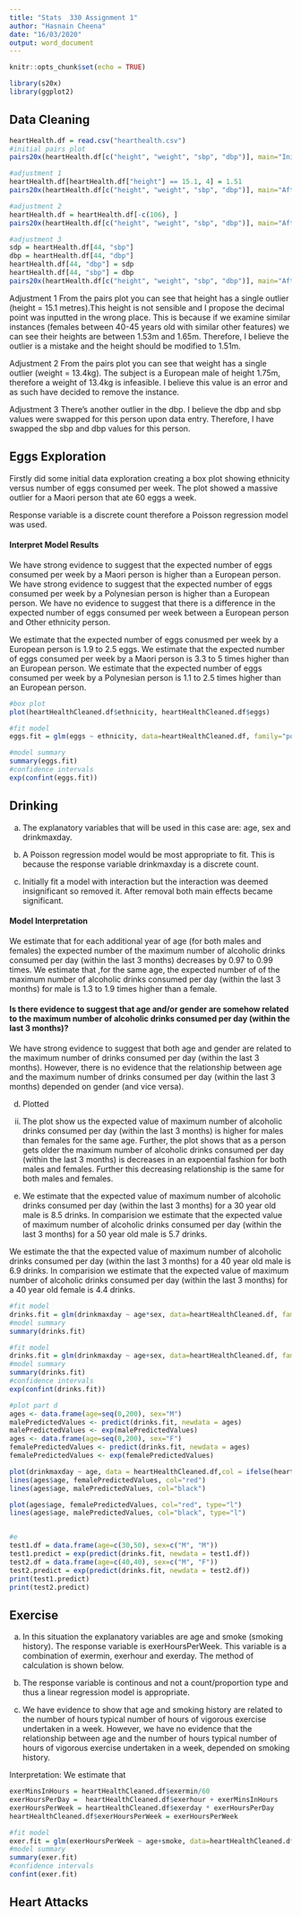 ```yaml
---
title: "Stats  330 Assignment 1"
author: "Hasnain Cheena"
date: "16/03/2020"
output: word_document
---
```


```r
knitr::opts_chunk$set(echo = TRUE)

library(s20x)
library(ggplot2)
```

## Data Cleaning

```r
heartHealth.df = read.csv("hearthealth.csv")
#initial pairs plot
pairs20x(heartHealth.df[c("height", "weight", "sbp", "dbp")], main="Initial Pairs Plot") 

#adjustment 1
heartHealth.df[heartHealth.df["height"] == 15.1, 4] = 1.51 
pairs20x(heartHealth.df[c("height", "weight", "sbp", "dbp")], main="After adjustment 1") 

#adjustment 2
heartHealth.df = heartHealth.df[-c(106), ] 
pairs20x(heartHealth.df[c("height", "weight", "sbp", "dbp")], main="After adjustment 2") 

#adjustment 3
sdp = heartHealth.df[44, "sbp"] 
dbp = heartHealth.df[44, "dbp"] 
heartHealth.df[44, "dbp"] = sdp
heartHealth.df[44, "sbp"] = dbp
pairs20x(heartHealth.df[c("height", "weight", "sbp", "dbp")], main="After adjustment 3") 
```
Adjustment 1
From the pairs plot you can see that height has a single outlier (height = 15.1 metres).This height is not sensible and I propose the decimal point was inputted in the wrong place. This is because if we examine similar instances (females between 40-45 years old with similar other features) we can see their heights are between 1.53m and 1.65m. Therefore, I believe the outlier is a mistake and the height should be modified to 1.51m. 

Adjustment 2
From the pairs plot you can see that weight has a single outlier (weight = 13.4kg). The subject is a European male of height 1.75m, therefore a weight of 13.4kg is infeasible. I believe this value is an error and as such have decided to remove the instance. 

Adjustment 3
There's another outlier in the dbp. I believe the dbp and sbp values were swapped for this person upon data entry. Therefore, I have swapped the sbp and dbp values for this person. 

## Eggs Exploration
Firstly did some initial data exploration creating a box plot showing ethnicity versus number of eggs consumed per week. 
The plot showed a massive outlier for a Maori person that ate 60 eggs a week. 

Response variable is a discrete count therefore a Poisson regression model was used. 

#### Interpret Model Results
We have strong evidence to suggest that the expected number of eggs consumed per week by a Maori person is higher than a European person. 
We have strong evidence to suggest that the expected number of eggs consumed per week by a Polynesian person is higher than a European person.
We have no evidence to suggest that there is a difference in the expected number of eggs consumed per week between a European person and Other ethnicity person. 

We estimate that the expected number of eggs conusmed per week by a European person is 1.9 to 2.5 eggs.
We estimate that the expected number of eggs consumed per week by a Maori person is 3.3 to 5 times higher than an European person.
We estimate that the expected number of eggs consumed per week by a Polynesian person is 1.1 to 2.5 times higher than an European person. 
```r

#box plot
plot(heartHealthCleaned.df$ethnicity, heartHealthCleaned.df$eggs)

#fit model
eggs.fit = glm(eggs ~ ethnicity, data=heartHealthCleaned.df, family="poisson")

#model summary
summary(eggs.fit)
#confidence intervals 
exp(confint(eggs.fit))
```

## Drinking 
a) The explanatory variables that will be used in this case are: age, sex and drinkmaxday. 

b) A Poisson regression model would be most appropriate to fit. This is because the response variable drinkmaxday is a discrete count. 

c) Initially fit a model with interaction but the interaction was deemed insignificant so removed it. After removal both main effects became significant. 

#### Model Interpretation
We estimate that for each additional year of age (for both males and females) the expected number of the maximum number of alcoholic drinks consumed per day (within the last 3 months) decreases by 0.97 to 0.99 times. 
We estimate that ,for the same age, the expected number of of the maximum number of alcoholic drinks consumed per day (within the last 3 months) for male is 1.3 to 1.9 times higher than a female. 

####  Is there evidence to suggest that age and/or gender are somehow related to the maximum number of alcoholic drinks consumed per day (within the last 3 months)?
We have strong evidence to suggest that both age and gender are related to the maximum number of drinks consumed per day (within the last 3 months). However, there is no evidence that the relationship between age and the maximum number of drinks consumed per day (within the last 3 months) depended on gender (and vice versa). 


d) Plotted
  ii) The plot show us the expected value of maximum number of alcoholic drinks consumed per day (within the last 3 months) is higher for males than females for the same age. Further, the plot shows that as a person gets older the maximum number of alcoholic drinks consumed per day (within the last 3 months) is decreases in an expoential fashion for both males and females. Further this decreasing relationship is the same for both males and females. 
  
e) 
We estimate that the expected value of maximum number of alcoholic drinks consumed per day (within the last 3 months) for a 30 year old male is 8.5 drinks. In comparision we estimate that the expected value of maximum number of alcoholic drinks consumed per day (within the last 3 months) for a 50 year old male is 5.7 drinks. 

We estimate the that the expected value of maximum number of alcoholic drinks consumed per day (within the last 3 months) for a 40 year old male is 6.9 drinks. In comparision we estimate that the expected value of maximum number of alcoholic drinks consumed per day (within the last 3 months) for a 40 year old female is 4.4 drinks.
```r
#fit model
drinks.fit = glm(drinkmaxday ~ age*sex, data=heartHealthCleaned.df, family="poisson")
#model summary
summary(drinks.fit)

#fit model
drinks.fit = glm(drinkmaxday ~ age+sex, data=heartHealthCleaned.df, family="poisson")
#model summary
summary(drinks.fit)
#confidence intervals 
exp(confint(drinks.fit))

#plot part d
ages <- data.frame(age=seq(0,200), sex="M")
malePredictedValues <- predict(drinks.fit, newdata = ages)
malePredictedValues <- exp(malePredictedValues)
ages <- data.frame(age=seq(0,200), sex="F")
femalePredictedValues <- predict(drinks.fit, newdata = ages)
femalePredictedValues <- exp(femalePredictedValues)

plot(drinkmaxday ~ age, data = heartHealthCleaned.df,col = ifelse(heartHealthCleaned.df$sex == "M" , "black", "red"))
lines(ages$age, femalePredictedValues, col="red")
lines(ages$age, malePredictedValues, col="black")

plot(ages$age, femalePredictedValues, col="red", type="l")
lines(ages$age, malePredictedValues, col="black", type="l")


#e
test1.df = data.frame(age=c(30,50), sex=c("M", "M"))
test1.predict = exp(predict(drinks.fit, newdata = test1.df))
test2.df = data.frame(age=c(40,40), sex=c("M", "F"))
test2.predict = exp(predict(drinks.fit, newdata = test2.df))
print(test1.predict)
print(test2.predict)
```

## Exercise

a) In this situation the explanatory variables are age and smoke (smoking history). The response variable is exerHoursPerWeek. This variable is a combination of exermin, exerhour and exerday. The method of calculation is shown below. 

b) The response variable is continous and not a count/proportion type and thus a linear regression model is appropriate. 

c) We have evidence to show that age and smoking history are related to the number of hours typical number of hours of vigorous exercise undertaken in a week. However, we have no evidence that the relationship between age and the number of hours typical number of hours of vigorous exercise undertaken in a week, depended on smoking history.

Interpretation:
We estimate that 

```r
exerMinsInHours = heartHealthCleaned.df$exermin/60
exerHoursPerDay =  heartHealthCleaned.df$exerhour + exerMinsInHours
exerHoursPerWeek = heartHealthCleaned.df$exerday * exerHoursPerDay
heartHealthCleaned.df$exerHoursPerWeek = exerHoursPerWeek

#fit model
exer.fit = glm(exerHoursPerWeek ~ age+smoke, data=heartHealthCleaned.df, family="gaussian")
#model summary
summary(exer.fit)
#confidence intervals
confint(exer.fit)
```

## Heart Attacks

```r


```
